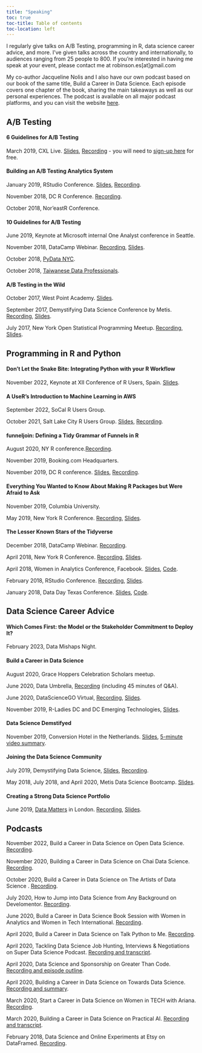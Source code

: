 ```yaml
---
title: "Speaking"
toc: true
toc-title: Table of contents
toc-location: left
---
```


I regularly give talks on A/B Testing, programming in R, data science career advice, and more. I've given talks across the country and internationally, to audiences ranging from 25 people to 800. If you're interested in having me speak at your event, please contact me at robinson.es[at]gmail.com

My co-author Jacqueline Nolis and I also have our own podcast based on our book of the same title, Build a Career in Data Science. Each episode covers one chapter of the book, sharing the main takeaways as well as our personal experiences. The podcast is available on all major podcast platforms, and you can visit the website [here](https://podcast.bestbook.cool/). 

## A/B Testing

#### 6 Guidelines for A/B Testing

March 2019, CXL Live. [Slides](https://www.slideshare.net/EmilyRobinson52/6-guidelines-for-ab-testing-145531526), [Recording](https://conversionxl.com/institute/media/guidelines-for-ab-testing/) - you will need to [sign-up here](https://conversionxl.com/institute/checkout/) for free.

#### Building an A/B Testing Analytics System

January 2019, RStudio Conference. [Slides](https://www.slideshare.net/secret/Ba52FYuH2FoWE), [Recording](https://resources.rstudio.com/rstudio-conf-2019/building-an-ab-testing-analytics-system-with-r-and-shiny). 

November 2018, DC R Conference. [Recording](https://www.youtube.com/watch?v=zDONDfXzKdA&feature=youtu.be).

October 2018, Nor'eastR Conference. 

#### 10 Guidelines for A/B Testing

June 2019, Keynote at Microsoft internal One Analyst conference in Seattle. 

November 2018, DataCamp Webinar. [Recording](https://support.datacamp.com/hc/en-us/articles/360012283593-Nov-2018-Webinar-10-Guidelines-for-A-B-Testing), [Slides](https://docs.google.com/presentation/d/19_x0RJqz10ZPCC29IVkp6mDEJiitXglSgkdM4DAKW6Q/edit). 

October 2018, [PyData NYC](https://pydata.org/nyc2018/). 

October 2018, [Taiwanese Data Professionals](https://www.meetup.com/Taiwanese-Data-Professionals/events/vdgkdqyxnbjc/).

####  A/B Testing in the Wild

October 2017, West Point Academy. [Slides](https://github.com/robinsones/AB-Testing-Slides/blob/master/AB%20Testing%20in%20the%20Wild.pdf).

September 2017, Demystifying Data Science Conference by Metis. [Recording](https://www.youtube.com/watch?v=hlYFksjjgXg), [Slides](https://www.slideshare.net/secret/DBLR67WhEK2qWd).

July 2017, New York Open Statistical Programming Meetup. [Recording](https://www.youtube.com/watch?v=SF-ryGgLOgQ), [Slides](https://github.com/robinsones/AB-Testing-Slides/blob/master/AB%20Testing%20in%20the%20Wild.pdf). 

## Programming in R and Python

#### Don't Let the Snake Bite: Integrating Python with your R Workflow

November 2022, Keynote at XII Conference of R Users, Spain. [Slides](https://rpubs.com/robinson_es/python_with_r).

#### A UseR's Introduction to Machine Learning in AWS

September 2022, SoCal R Users Group. 

October 2021, Salt Lake City R Users Group. [Slides](bit.ly/awsdogs), [Recording](https://www.youtube.com/watch?v=EZXJmFg4MIg&t=2844s). 

#### funneljoin: Defining a Tidy Grammar of Funnels in R

August 2020, NY R conference.[Recording](https://www.youtube.com/watch?v=tVbdppsEgmQ&feature=youtu.be).  

November 2019, Booking.com Headquarters.

November 2019, DC R conference. [Slides](https://speakerdeck.com/robinsones/funneljoin-defining-a-tidy-grammar-of-funnels-in-r), [Recording](https://www.youtube.com/watch?v=-n4XaYHDlG8&feature=youtu.be).

#### Everything You Wanted to Know About Making R Packages but Were Afraid to Ask

November 2019, Columbia University. 

May 2019, New York R Conference. [Recording](https://www.youtube.com/embed/33BzunEXEIE),  [Slides](https://www.slideshare.net/EmilyRobinson52/everything-you-wanted-to-know-about-making-an-r-package-but-were-afraid-to-ask).

#### The Lesser Known Stars of the Tidyverse

December 2018, DataCamp Webinar. [Recording](https://www.youtube.com/watch?v=uG3igAGX7UE&t=632s).

April 2018, New York R Conference. [Recording](https://www.youtube.com/watch?v=ax4LXQ5t38k), [Slides](https://www.slideshare.net/secret/sMVjYvcd7yh16z).

April 2018, Women in Analytics Conference, Facebook. [Slides](https://www.slideshare.net/secret/AcaLNF6VSwtkrT), [Code](https://github.com/robinsones/wia_talk/blob/master/wia_talk.Rmd). 

February 2018, RStudio Conference. [Recording](https://www.rstudio.com/resources/videos/the-lesser-known-stars-of-the-tidyverse/), [Slides](https://www.slideshare.net/EmilyRobinson52/the-lesser-known-stars-of-the-tidyverse). 

January 2018, Data Day Texas Conference. [Slides](https://github.com/robinsones/Data-Day-Talk/blob/master/Data_day_presentation.pdf), [Code](https://github.com/robinsones/Data-Day-Talk/blob/master/data_day_script_accompanying.md). 

## Data Science Career Advice

#### Which Comes First: the Model or the Stakeholder Commitment to Deploy It?

February 2023, Data Mishaps Night. 

#### Build a Career in Data Science 

August 2020, Grace Hoppers Celebration Scholars meetup. 

June 2020, Data Umbrella, [Recording](https://www.youtube.com/watch?v=HsFFuFYz7zE) (including 45 minutes of Q&A). 

June 2020, DataScienceGO Virtual, [Recording](https://www.youtube.com/watch?v=ChCYyWl2lNY), [Slides](https://speakerdeck.com/robinsones/build-a-career-in-data-science-7ef18f3c-876d-4ece-b755-9909ad2eacda). 

November 2019, R-Ladies DC and DC Emerging Technologies, [Slides](https://speakerdeck.com/robinsones/build-a-career-in-data-science).

#### Data Science Demstifyed 

November 2019, Conversion Hotel in the Netherlands. [Slides](https://www.slideshare.net/webanalisten/ch2019-keynote-emily-robinson-data-science-demystified), [5-minute video summary](https://conversionhotel.com/session/keynote-2019-data-science-demystified/).

#### Joining the Data Science Community

July 2019, Demystifying Data Science, [Slides](https://speakerdeck.com/robinsones/joining-the-data-science-community), [Recording](https://www.youtube.com/watch?v=YiROP9-OJh4&feature=youtu.be).

May 2018, July 2018, and April 2020, Metis Data Science Bootcamp. [Slides](https://speakerdeck.com/robinsones/joining-the-data-science-community-245bca95-0556-4653-9511-9be65f3c228a).

#### Creating a Strong Data Science Portfolio

June 2019, [Data Matters](https://skillsmatter.com/meetups/11783-keynote-evening-with-emily-robinson) in London. [Recording](https://skillsmatter.com/skillscasts/13056-creating-a-strong-data-science-portfolio), [Slides](https://speakerdeck.com/robinsones/build-a-strong-data-science-portfolio).

## Podcasts

November 2022, Build a Career in Data Science on Open Data Science. [Recording](https://www.youtube.com/watch?v=57Q8v0XyOko&t=1s). 

November 2020, Building a Career in Data Science on Chai Data Science. [Recording](https://www.youtube.com/watch?v=-OSWCeo18vs&feature=youtu.be). 

October 2020, Build a Career in Data Science on The Artists of Data Science . [Recording](https://theartistsofdatascience.fireside.fm/jacqueline-nolis-emily-robinson). 

July 2020, How to Jump into Data Science from Any Background on Develomentor. [Recording](https://develomentor.com/2020/07/23/emily-robinson-jacqueline-nolis-how-to-jump-into-data-science-from-any-background-76/). 

June 2020, Build a Career in Data Science Book Session with Women in Analytics and Women in Tech International. [Recording](https://www.youtube.com/watch?v=P9rfb09FWjI).

April 2020, Build a Career in Data Science on Talk Python to Me. [Recording](https://talkpython.fm/episodes/show/262/build-a-career-in-data-science). 

April 2020, Tackling Data Science Job Hunting, Interviews & Negotiations on Super Data Science Podcast. [Recording and transcript](https://www.superdatascience.com/podcast/tackling-data-science-job-hunting-interviews-and-negotiations). 

April 2020, Data Science and Sponsorship on Greater Than Code. [Recording and episode outline](https://www.greaterthancode.com/data-science-and-sponsorship). 

April 2020, Building a Career in Data Science on Towards Data Science. [Recording and summary](https://towardsdatascience.com/building-a-career-in-data-science-with-emily-robinson-27cd9bdba4c4). 

March 2020, Start a Career in Data Science on Women in TECH with Ariana. [Recording](https://anchor.fm/womenintech/episodes/Start-a-Career-in-Data-Science-with-Emily--Jacqueline-ebcbee).

March 2020, Building a Career in Data Science on Practical AI. [Recording and transcript](https://changelog.com/practicalai/81). 

February 2018, Data Science and Online Experiments at Etsy on DataFramed. [Recording](https://soundcloud.com/dataframed/9-data-science-and-online-experiments-at-etsy). 
